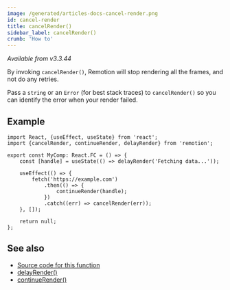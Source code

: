 ```yaml
---
image: /generated/articles-docs-cancel-render.png
id: cancel-render
title: cancelRender()
sidebar_label: cancelRender()
crumb: 'How to'
---
```


_Available from v3.3.44_

By invoking `cancelRender()`, Remotion will stop rendering all the frames, and not do any retries.

Pass a `string` or an `Error` (for best stack traces) to `cancelRender()` so you can identify the error when your render failed.

## Example

```tsx twoslash title="MyComposition.tsx"
import React, {useEffect, useState} from 'react';
import {cancelRender, continueRender, delayRender} from 'remotion';

export const MyComp: React.FC = () => {
	const [handle] = useState(() => delayRender('Fetching data...'));

	useEffect(() => {
		fetch('https://example.com')
			.then(() => {
				continueRender(handle);
			})
			.catch((err) => cancelRender(err));
	}, []);

	return null;
};
```

## See also

- [Source code for this function](https://github.com/remotion-dev/remotion/blob/main/packages/core/src/cancel-render.ts)
- [delayRender()](/docs/delay-render)
- [continueRender()](/docs/continue-render)

